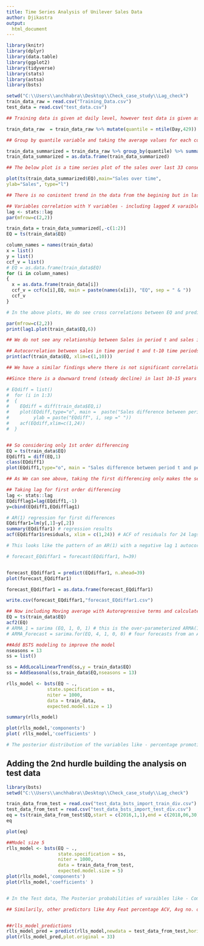 ---
title: Time Series Analysis of Unilever Sales Data
author: Djikastra
output:
  html_document
---

```{r, message=FALSE, warning=FALSE}

library(knitr)
library(dplyr)
library(data.table)
library(ggplot2)
library(tidyverse)
library(stats)
library(astsa)
library(bsts)

```

```{r Set_working_directory, warning=FALSE}

setwd("C:\\Users\\anchhabra\\Desktop\\Check_case_study\\Lag_check")
train_data_raw = read.csv("Training_Data.csv")
test_data = read.csv("test_data.csv")

```


```{r Raw_data_import,warning=FALSE}

## Training data is given at daily level, however test data is given as a year into 13 periods. let's convert the training data into test data format

train_data_raw  = train_data_raw %>% mutate(quantile = ntile(Day,429))

## Group by quantile variable and taking the average values for each column

train_data_summarized = train_data_raw %>% group_by(quantile) %>% summarise_each(funs(mean))
train_data_summarized = as.data.frame(train_data_summarized)

## The below plot is a time series plot of the sales over last 33 consecutive years

plot(ts(train_data_summarized$EQ),main="Sales over time",
ylab="Sales", type="l")

## There is no conistent trend in the data from the begining but in last 10-15 years there is steady decline (slow trend) in the sales of the brand hence the series may not be stationary and there are no obvious outliers, There is seasonality - a regularly repeating pattern of highs and lows related to months of the year.

```


```{r, warning=FALSE,fig.width=12, fig.height=8}

## Variables correlation with Y variables - including lagged X varaibles
lag <- stats::lag
par(mfrow=c(2,2))

train_data = train_data_summarized[,-c(1:2)]
EQ = ts(train_data$EQ)

column_names = names(train_data)
x = list()
y = list()
ccf_v = list() 
# EQ = as.data.frame(train_data$EQ)
for (i in column_names)
{
  x = as.data.frame(train_data[i])
  ccf_v = ccf(x[i],EQ, main = paste(names(x[i]), "EQ", sep = " & "))
  ccf_v
}

# In the above plots, We do see cross correlations between EQ and predictors like - Social Search Impressions, Median rainfall, Inflation, Percentage of promotions dollars amount, EQ Category, EQ Subcategory and Percentage promotions dollars in subcategory. But again the correlations are not dominant, also we do  see not strong corss correlations between lagged predictors and Sales (EQ)

```


```{r Basic Time Series, warning=FALSE,fig.width=12, fig.height=8}

par(mfrow=c(2,2))
print(lag1.plot(train_data$EQ,6))

## We do not see any relationship between Sales in period t and sales in period t-1, so an AR() model with any lags might not be a useful model

## Autocorrelation between sales in time period t and t-10 time periods
print(acf(train_data$EQ, xlim=c(1,10)))

## We have a similar findings where there is not significant correlation between sales in period t and sales in period t-10 lags

```

```{r,warning = FALSE}
##Since there is a downward trend (steady decline) in last 10-15 years of sales, we examine the first differences to detrend the series and try to make it stationary

# EQdiff = list()
#  for (i in 1:3)
#  {
#    EQdiff = diff(train_data$EQ,i)
#    plot(EQdiff,type="o", main =  paste("Sales difference between period t and period t-", i,sep = ""),
#         ylab = paste("EQdiff", i, sep =" "))
#    acf(EQdiff,xlim=c(1,24))
#  }


## So considering only 1st order differencing
EQ = ts(train_data$EQ)
EQdiff1 = diff(EQ,1)
class(EQdiff1)
plot(EQdiff1,type="o", main = "Sales difference between period t and period t-1")

## As We can see above, taking the first differencing only makes the series stationary

## Taking lag for first order differencing
lag <- stats::lag
EQdifflag1=lag(EQdiff1,-1)
y=cbind(EQdiff1,EQdifflag1)

# AR(1) regression for first differences
EQdiffar1=lm(y[,1]~y[,2]) 
summary(EQdiffar1) # regression results
acf(EQdiffar1$residuals, xlim = c(1,24)) # ACF of residuals for 24 lags.

# This looks like the pattern of an AR(1) with a negative lag 1 autocorrelation. Sales in period t lag 1 is autoregressive terms is -46% sales in period t-1

# forecast_EQdiffar1 = forecast(EQdiffar1, h=39)


forecast_EQdiffar1 = predict(EQdiffar1, n.ahead=39)
plot(forecast_EQdiffar1)

forecast_EQdiffar1 = as.data.frame(forecast_EQdiffar1)

write.csv(forecast_EQdiffar1,"forecast_EQdiffar1.csv")

```

```{r,warning=FALSE}

## Now including Moving average with Autoregressive terms and calculate ARMA and ARIMA model to generate forecast
EQ = ts(train_data$EQ)
acf2(EQ)
# ARMA_1 = sarima (EQ, 1, 0, 1) # this is the over-parameterized ARMA(1,1) model 
# ARMA_Forecast = sarima.for(EQ, 4, 1, 0, 0) # four forecasts from an AR(1) model for the erie data 

```

```{r,warning=FALSE,fig.width=12, fig.height=8 }

##Add BSTS modeling to improve the model
nseasons = 13
ss = list()

ss = AddLocalLinearTrend(ss,y = train_data$EQ)
ss = AddSeasonal(ss,train_data$EQ,nseasons = 13)

rlls_model <- bsts(EQ ~ .,
               state.specification = ss,
               niter = 1000,
               data = train_data,
               expected.model.size = 1)

summary(rlls_model)

plot(rlls_model,'components')
plot( rlls_model,'coefficients' )

# The posterior distribution of the variables like - percentage promotion dollars in sales categories, subctaegories and rainfall are obtained by MCMC sampling. These probablities showcase measurement of the likelihood of inclusion of beforementioned variables in the true model.

```


## Adding the 2nd hurdle building the analysis on test data

```{r,warning=FALSE, fig.width=12, fig.height=8}

library(bsts)
setwd("C:\\Users\\anchhabra\\Desktop\\Check_case_study\\Lag_check")

train_data_from_test = read.csv("test_data_bsts_import_train_div.csv")
test_data_from_test = read.csv("test_data_bsts_import_test_div.csv")
eq = ts(train_data_from_test$EQ,start = c(2016,1,1),end = c(2018,06,30), frequency = 13)
eq

plot(eq)

```

```{r,warning=FALSE, fig.width=12, fig.height=10}

##Model size 5
rlls_model <- bsts(EQ ~ .,
                   state.specification = ss,
                   niter = 1000,
                   data = train_data_from_test,
                   expected.model.size = 5)
plot(rlls_model,'components')
plot(rlls_model,'coefficients' )


# In the Test data, The Posterior probabilities of varaibles like - Competitor 3 Regular price index have -ve impact on our Brand sales which means if price competitor 3 RPI increases then our Brand's sales decreases, which is more intuitive than training data model.

## Similarily, other predictors like Any Feat percentage ACV, Avg no. of items, competitor 2 RPI showcase a +ve impact on our Brand's sales hence, inclusion of these over other variables will exhibit significant probabilities.


##rlls_model_predictions
rlls_model_pred = predict(rlls_model,newdata = test_data_from_test,horizon = 6)
plot(rlls_model_pred,plot.original = 33)


```




